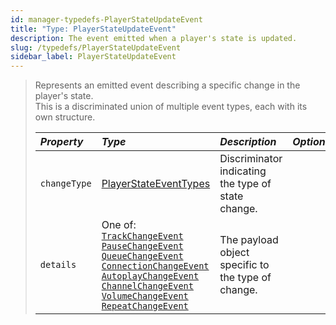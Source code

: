 ```yaml
---
id: manager-typedefs-PlayerStateUpdateEvent
title: "Type: PlayerStateUpdateEvent"
description: The event emitted when a player's state is updated.
slug: /typedefs/PlayerStateUpdateEvent
sidebar_label: PlayerStateUpdateEvent
---
```


> Represents an emitted event describing a specific change in the player's state.  
> This is a discriminated union of multiple event types, each with its own structure.
> 
> | <i className="fa-solid fa-hashtag"/> Property  | <i className="fa-solid fa-font"/> Type                                                                                                                                                                                                                                                                                                                                                                                                  | <i className="fa-solid fa-list"/> Description      | <i className="fa-solid fa-flask"/> Optional |
> |:-----------------------------------------------|:----------------------------------------------------------------------------------------------------------------------------------------------------------------------------------------------------------------------------------------------------------------------------------------------------------------------------------------------------------------------------------------------------------------------------------------|:-------------------------------------------------- |:-------------------------------------------:|
> | `changeType`                                   | [PlayerStateEventTypes](../Enums/PlayerStateEventTypes.mdx)                                                                                                                                                                                                                                                                                                                                                                             | Discriminator indicating the type of state change. | <i className="fa-solid fa-xmark"/>          |
> | `details`                                      | One of:<br/>[`TrackChangeEvent`](./TrackChangeEvent.mdx)<br/>[`PauseChangeEvent`](./PauseChangeEvent.mdx)<br/>[`QueueChangeEvent`](./QueueChangeEvent.mdx)<br/>[`ConnectionChangeEvent`](./ConnectionChangeEvent.mdx)<br/>[`AutoplayChangeEvent`](./AutoPlayChangeEvent.mdx)<br/>[`ChannelChangeEvent`](./ChannelChangeEvent.mdx)<br/>[`VolumeChangeEvent`](./VolumeChangeEvent.mdx)<br/>[`RepeatChangeEvent`](./RepeatChangeEvent.mdx) | The payload object specific to the type of change. | <i className="fa-solid fa-xmark"/>          |
